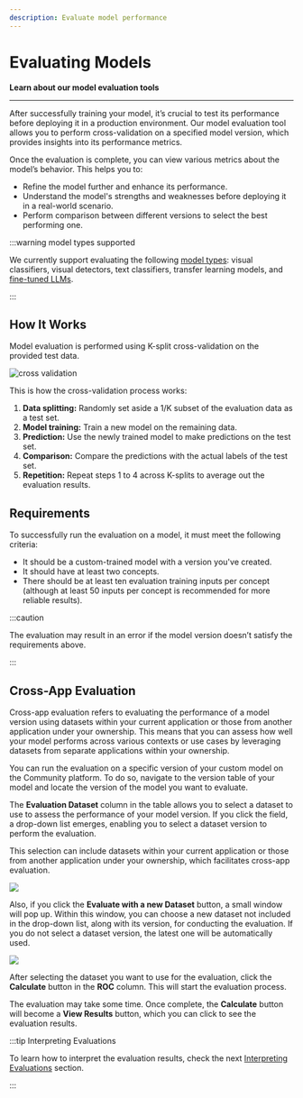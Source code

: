 ```yaml
---
description: Evaluate model performance
---
```


# Evaluating Models

**Learn about our model evaluation tools**
<hr />

After successfully training your model, it’s crucial to test its performance before deploying it in a production environment. Our model evaluation tool allows you to perform cross-validation on a specified model version, which provides insights into its performance metrics.

Once the evaluation is complete, you can view various metrics about the model’s behavior. This helps you to:

- Refine the model further and enhance its performance.
- Understand the model's strengths and weaknesses before deploying it in a real-world scenario.
- Perform comparison between different versions to select the best performing one.

:::warning model types supported

We currently support evaluating the following [model types](https://docs.clarifai.com/portal-guide/model/model-types/):  visual classifiers, visual detectors, text classifiers, transfer learning models, and [fine-tuned LLMs](https://docs.clarifai.com/portal-guide/evaluate/llms).

:::

## How It Works

Model evaluation is performed using K-split cross-validation on the provided test data.

![cross validation](/img/cross_validation.jpg)

This is how the cross-validation process works:

1. **Data splitting:** Randomly set aside a 1/K subset of the evaluation data as a test set.
2. **Model training:** Train a new model on the remaining data.
3. **Prediction:** Use the newly trained model to make predictions on the test set.
4. **Comparison:** Compare the predictions with the actual labels of the test set.
5. **Repetition:** Repeat steps 1 to 4 across K-splits to average out the evaluation results.

## Requirements

To successfully run the evaluation on a model, it must meet the following criteria:

- It should be a custom-trained model with a version you've created. 
- It should have at least two concepts.
- There should be at least ten evaluation training inputs per concept (although at least 50 inputs per concept is recommended for more reliable results).

:::caution

The evaluation may result in an error if the model version doesn’t satisfy the requirements above.

:::

## Cross-App Evaluation

Cross-app evaluation refers to evaluating the performance of a model version using datasets within your current application or those from another application under your ownership. This means that you can assess how well your model performs across various contexts or use cases by leveraging datasets from separate applications within your ownership.

You can run the evaluation on a specific version of your custom model on the Community platform. To do so, navigate to the version table of your model and locate the version of the model you want to evaluate.

The **Evaluation Dataset** column in the table allows you to select a dataset to use to assess the performance of your model version. If you click the field, a drop-down list emerges, enabling you to select a dataset version to perform the evaluation.

This selection can include datasets within your current application or those from another application under your ownership, which facilitates cross-app evaluation.

![](/img/community/evaluate/evaluate_1.png)

Also, if you click the **Evaluate with a new Dataset** button, a small window will pop up. Within this window, you can choose a new dataset not included in the drop-down list, along with its version, for conducting the evaluation. If you do not select a dataset version, the latest one will be automatically used.

![](/img/community/evaluate/evaluate_2.png)

After selecting the dataset you want to use for the evaluation, click the **Calculate** button in the **ROC** column. This will start the evaluation process. 

The evaluation may take some time. Once complete, the **Calculate** button will become a **View Results** button, which you can click to see the evaluation results.

:::tip Interpreting Evaluations

To learn how to interpret the evaluation results, check the next [Interpreting Evaluations](../evaluate/interpreting-evaluations/) section. 
 
:::
